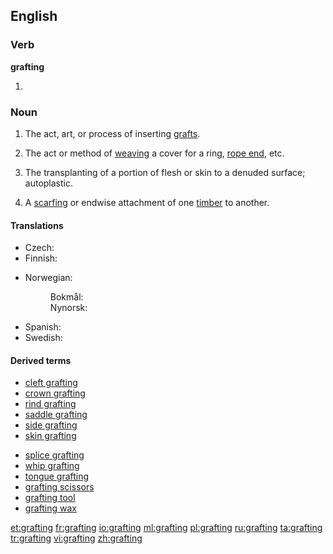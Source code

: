 ==English==

===Verb===
'''grafting'''

#{{present participle of|graft}}

===Noun===
{{wikipedia}}
{{en-noun}}

# {{context|horticulture}} The act, art, or process of inserting [[graft]]s.
# {{context|nautical}} The act or method of [[weaving]] a cover for a ring, [[rope end]], etc.
# {{context|surgery}} The transplanting of a portion of flesh or skin to a denuded surface; autoplastic.
# {{context|carpentry}} A [[scarfing]] or endwise attachment of one [[timber]] to another.

====Translations====
{{trans-top|act, art, or process of inserting grafts}}
* Czech: {{t-|cs|roubování|n}}
* Finnish: {{t+|fi|varttaminen}}
{{trans-mid}}
* Norwegian:
*: Bokmål: {{t-|nb|poding|m|f}}
*: Nynorsk: {{t-|nn|poding|f}}
* Spanish: {{t-|es|injerto|m}}
* Swedish: {{t-|sv|ympning}}
{{trans-bottom}}

====Derived terms====
{{rel-top|terms derived from grafting (noun)}}
* [[cleft grafting]]
* [[crown grafting]]
* [[rind grafting]]
* [[saddle grafting]]
* [[side grafting]]
* [[skin grafting]]
{{rel-mid}}
* [[splice grafting]]
* [[whip grafting]]
* [[tongue grafting]]
* [[grafting scissors]]
* [[grafting tool]]
* [[grafting wax]]
{{rel-bottom}}

[[et:grafting]]
[[fr:grafting]]
[[io:grafting]]
[[ml:grafting]]
[[pl:grafting]]
[[ru:grafting]]
[[ta:grafting]]
[[tr:grafting]]
[[vi:grafting]]
[[zh:grafting]]